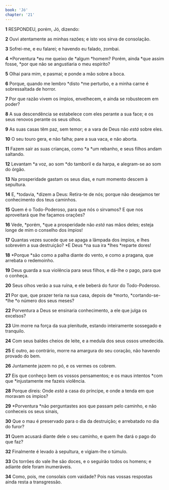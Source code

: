 ```yaml
---
book: 'Jó'
chapter: '21'
---
```


**1** RESPONDEU, porém, Jó, dizendo:

**2** Ouvi atentamente as minhas razões; e isto vos sirva de consolação.

**3** Sofrei-me, e eu falarei; e havendo eu falado, zombai.

**4** *Porventura *eu me queixo de *algum *homem? Porém, ainda *que assim fosse, *por que não se angustiaria o meu espírito?

**5** Olhai para mim, e pasmai; e ponde a mão sobre a boca.

**6** Porque, quando me lembro *disto *me perturbo, e a minha carne é sobressaltada de horror.

**7** Por que razão vivem os ímpios, envelhecem, e ainda se robustecem em poder?

**8** A sua descendência se estabelece com eles perante a sua face; e os seus renovos perante os seus olhos.

**9** As suas casas têm paz, sem temor; e a vara de Deus não _está_ sobre eles.

**10** O seu touro gera, e não falha; pare a sua vaca, e não aborta.

**11** Fazem sair as suas crianças, como *a *um rebanho, e seus filhos andam saltando.

**12** Levantam *a voz, ao som *do tamboril e da harpa, e alegram-se ao som do órgão.

**13** Na prosperidade gastam os seus dias, e num momento descem à sepultura.

**14** E, *todavia, *dizem a Deus: Retira-te de nós; porque não desejamos ter conhecimento dos teus caminhos.

**15** Quem é o Todo-Poderoso, para que nós o sirvamos? E que nos aproveitará que lhe façamos orações?

**16** Vede, *porém, *que a prosperidade não _está_ nas mãos deles; esteja longe de mim o conselho dos ímpios!

**17** Quantas vezes sucede que se apaga a lâmpada dos ímpios, e lhes sobrevém a sua destruição? *E Deus *na sua ira *lhes *reparte dores!

**18** *Porque *são como a palha diante do vento, e como a pragana, que arrebata o redemoinho.

**19** Deus guarda a sua violência para seus filhos, e dá-lhe o pago, para que o conheça.

**20** Seus olhos verão a sua ruína, e ele beberá do furor do Todo-Poderoso.

**21** Por que, que prazer teria na sua casa, depois de *morto, *cortando-se-*lhe *o número dos seus meses?

**22** Porventura a Deus se ensinaria conhecimento, a ele que julga os excelsos?

**23** Um morre na força da sua plenitude, estando inteiramente sossegado e tranquilo.

**24** Com seus baldes cheios de leite, e a medula dos seus ossos umedecida.

**25** E outro, ao contrário, morre na amargura do seu coração, não havendo provado do bem.

**26** Juntamente jazem no pó, e os vermes os cobrem.

**27** Eis que conheço bem os vossos pensamentos; e os maus intentos *com que *injustamente me fazeis violência.

**28** Porque direis: Onde _está_ a casa do príncipe, e onde a tenda em que moravam os ímpios?

**29** *Porventura *não perguntastes aos que passam pelo caminho, e não conheceis os seus sinais,

**30** Que o mau é preservado para o dia da destruição; e arrebatado no dia do furor?

**31** Quem acusará diante dele o seu caminho, e quem lhe dará o pago do que faz?

**32** Finalmente é levado à sepultura, e vigiam-lhe o túmulo.

**33** Os torrões do vale lhe são doces, e o seguirão todos os homens; e adiante dele foram inumeráveis.

**34** Como, pois, me consolais com vaidade? Pois nas vossas respostas ainda resta a transgressão.
